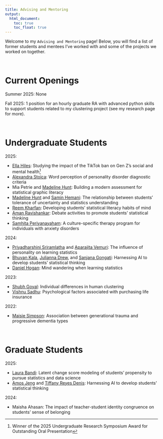 ```yaml
---
title: Advising and Mentoring
output: 
  html_document:
    toc: true
    toc_float: true
---
```


Welcome to my `Advising and Mentoring` page! Below, you will find a list of former students and mentees I've worked with and some of the projects we worked on together.

<br>


# Current Openings

Summer 2025: None

Fall 2025: 1 position for an hourly graduate RA with advanced python skills to support students related to my clustering project (see my research page for more).


<br> 

# Undergraduate Students

2025: 

- [Ella Hiles](https://www.linkedin.com/in/ella-hiles-281b492a5/): Studying the impact of the TikTok ban on Gen Z's social and mental health^[Winner of the 2025 Undergraduate Research Symposium Award for Outstanding Oral Presentation]
- [Alexandra Stoica](https://www.linkedin.com/in/alexandra-stoica-b309b4252/): Word perception of personality disorder diagnostic criteria
- Mia Petrie and [Madeline Hunt](https://www.linkedin.com/in/madeline-hunt-929132276/): Building a modern assessment for statistical graphic literacy
- [Madeline Hunt](https://www.linkedin.com/in/madeline-hunt-929132276/) and [Samin Hemani](https://www.linkedin.com/in/samin-hemani-6a5a71293/): The relationship between students' tolerance of uncertainty and statistics understanding
- [Reem Kharfan](https://www.linkedin.com/in/reem-kharfan-b8820b215/): Developing students' statistical literacy habits of mind
- [Aman Ravishankar](https://www.linkedin.com/in/aman-ravi-2405lhj/): Debate activities to promote students' statistical thinking
- [Samhita Periyanayaham](https://www.linkedin.com/in/samhita-periyanayaham-13b64629a/): A culture-specific therapy program for individuals with anxiety disorders

2024: 

- [Priyadharshini Sriramlatha](https://www.linkedin.com/in/pdsl/) and [Aparajita Vemuri](https://www.linkedin.com/in/aparajitavemuri/): The influence of personality on learning statistics
- [Bhuvan Kala](https://www.linkedin.com/in/bhuvan-kala-072372216/), [Julianna Drew](https://www.linkedin.com/in/julianna-drew-96ba78286/), and [Sanjana Gongati](https://www.linkedin.com/in/sanjana-gongati/): Harnessing AI to develop students' statistical thinking
- [Daniel Hogan](https://www.linkedin.com/in/daniel-hogan-a9a17b352/): Mind wandering when learning statistics

2023: 

- [Shubh Goyal](https://www.linkedin.com/in/shubh-goyal-33a070220/): Individual differences in human clustering
- [Vishnu Sadhu](https://www.linkedin.com/in/vishnu-sadhu-ab67491b4/): Psychological factors associated with purchasing life insurance

2022: 

- [Maisie Simpson](https://www.linkedin.com/in/maisie-simpson-1b4b491aa/): Association between generational trauma and progressive dementia types

<br> 

# Graduate Students

2025: 

- [Laura Bandi](https://laurambandi.com/): Latent change score modeling of students' propensity to pursue statistics and data science
- [Amos Jeng](https://amosjeng.com/) and [Tiffany Reyes Denis](https://www.linkedin.com/in/reyesdenis/): Harnessing AI to develop students' statistical thinking

2024: 

- Maisha Ahasan: The impact of teacher-student identity congruence on students' sense of belonging
